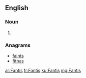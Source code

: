 ==English==

===Noun===
{{head|en|plural}}

# {{plural of|Fanti|lang=en}}

===Anagrams===
* [[faints#English|faints]]
* [[fitnas#English|fitnas]]

[[ar:Fantis]]
[[fr:Fantis]]
[[ku:Fantis]]
[[mg:Fantis]]